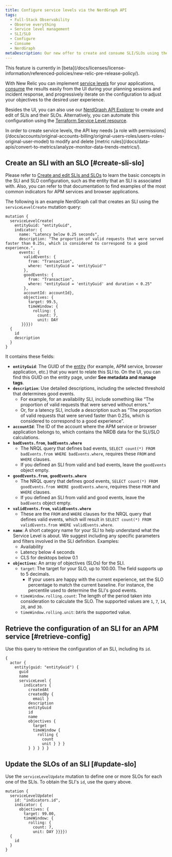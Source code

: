 ```yaml
---
title: Configure service levels via the NerdGraph API
tags:
  - Full-Stack Observability
  - Observe everything
  - Service level management
  - SLI/SLO
  - Configure
  - Consume
  - NerdGraph
metaDescription: Our new offer to create and consume SLI/SLOs using the NerdGraph API.
---
```


<Callout title="BETA FEATURE">
  This feature is currently in [beta](/docs/licenses/license-information/referenced-policies/new-relic-pre-release-policy/).
</Callout>

With New Relic you can implement [service levels](/docs/service-level-management/create-slm) for your applications, [consume](/docs/service-level-management/consume-slm) the results easily from the UI during your planning sessions and incident response, and progressively iterate on the configuration to adjust your objectives to the desired user experience.

Besides the UI, you can also use our [NerdGraph API Explorer](/docs/apis/nerdgraph/get-started/introduction-new-relic-nerdgraph/) to create and edit of SLIs and their SLOs. Alternatively, you can automate this configuration using the [Terraform Service Level resource](https://registry.terraform.io/providers/newrelic/newrelic/latest/docs/resources/service_level).

<Callout variant="important">
  In order to create service levels, the API key needs [a role with permissions](/docs/accounts/original-accounts-billing/original-users-roles/users-roles-original-user-model) to modify and delete [metric rules](/docs/data-apis/convert-to-metrics/analyze-monitor-data-trends-metrics/).
</Callout>

## Create an SLI with an SLO [#create-sli-slo]

Please refer to [Create and edit SLIs and SLOs](/docs/service-level-management/create-slm#sli-entity) to learn the basic concepts in the SLI and SLO configuration, such as the entity that an SLI is associated with. Also, you can refer to that documentation to find examples of the most common indicators for APM services and browser applications.

The following is an example NerdGraph call that creates an SLI using the `serviceLevelCreate` mutation query:

```
mutation { 
  serviceLevelCreate(
    entityGuid: "entityGuid", 
    indicator: {
      name: "Latency below 0.25 seconds",
      description: "The proportion of valid requests that were served faster than 0.25s, which is considered to correspond to a good experience.", 
      events: {
        validEvents: {
          from: "Transaction", 
          where: "entityGuid = 'entityGuid'"
        }, 
        goodEvents: {
          from: "Transaction", 
          where: "entityGuid = 'entityGuid' and duration < 0.25"
        }, 
        accountId: accountId}, 
        objectives: {
          target: 99.5, 
          timeWindow: {
            rolling: {
              count: 7, 
              unit: DAY
       }}}}) 
  {
    id
    description
  }
}
```

It contains these fields:

* **`entityGuid`**: The GUID of the [entity](https://docs-preview.newrelic.com/docs/service-level-management/create-slm#sli-entity) (for example, APM service, browser application, etc.) that you want to relate this SLI to. On the UI, you can find this GUID on the entity page, under **See metadata and manage tags**.
* **`description`**: Use detailed descriptions, including the selected threshold that determines good events.
  * For example, for an availability SLI, include something like “The proportion of valid requests that were served without errors.”
  * Or, for a latency SLI, include a description such as “The proportion of valid requests that were served faster than 0.25s, which is considered to correspond to a good experience”.
* **`accountId`**: The ID of the account where the APM service or browser application belongs to, which contains the NRDB data for the SLI/SLO calculations.
* **`badEvents.from`**, **`badEvents.where`**
  * The NRQL query that defines bad events, `SELECT count(*) FROM badEvents.from WHERE badEvents.where`, requires these `FROM` and `WHERE` clauses.
  * If you defined an SLI from valid and bad events, leave the `goodEvents` object empty.
* **`goodEvents.from`**, **`goodEvents.where`**
  * The NRQL query that defines good events, `SELECT count(*) FROM goodEvents.from WHERE goodEvents.where`, requires these `FROM` and `WHERE` clauses.
  * If you defined an SLI from valid and good events, leave the `badEvents` object empty.
* **`validEvents.from`**, **`validEvents.where`**
  * These are the `FROM` and `WHERE` clauses for the NRQL query that defines valid events, which will result in `SELECT count(*) FROM validEvents.from WHERE validEvents.where`.
* **`name`**: A short category name for your SLI to help understand what the Service Level is about. We suggest including any specific parameters and filters involved in the SLI definition. Examples:
  * Availability
  * Latency below 4 seconds
  * CLS for desktops below 0.1
* **`objectives`**: An array of objectives (SLOs) for the SLI.
  * `target`: The target for your SLO, up to 100.00. The field supports up to 5 decimals.
    * If your users are happy with the current experience, set the SLO percentage to match the current baseline. For instance, the percentile used to determine the SLI's good events.
  * `timeWindow.rolling.count`: The length of the period taken into consideration to calculate the SLO. The supported values are `1`, `7`, `14`, `28`, and `30`.
  * `timeWindow.rolling.unit`: `DAY`is the supported value.

## Retrieve the configuration of an SLI for an APM service [#retrieve-config]

Use this query to retrieve the configuration of an SLI, including its `id`.

```
{
  actor {
    entity(guid: "entityGuid") {
      guid
      name
      serviceLevel {
        indicators {
          createdAt
          createdBy {
            email }
          description
          entityGuid
          id
          name
          objectives {
            target
            timeWindow {
              rolling {
                count
                unit } } }
          } } } } }
```

## Update the SLOs of an SLI [#update-slo]

Use the `serviceLevelUpdate` mutation to define one or more SLOs for each one of the SLIs. To obtain the SLI's `id`, use the query above.

```
mutation {
  serviceLevelUpdate(
    id: "indicators.id", 
    indicator: {
      objectives: {
        target: 99.00, 
        timeWindow: {
          rolling: {
            count: 7, 
            unit: DAY }}}}) 
  {
    id
  }
}
```

